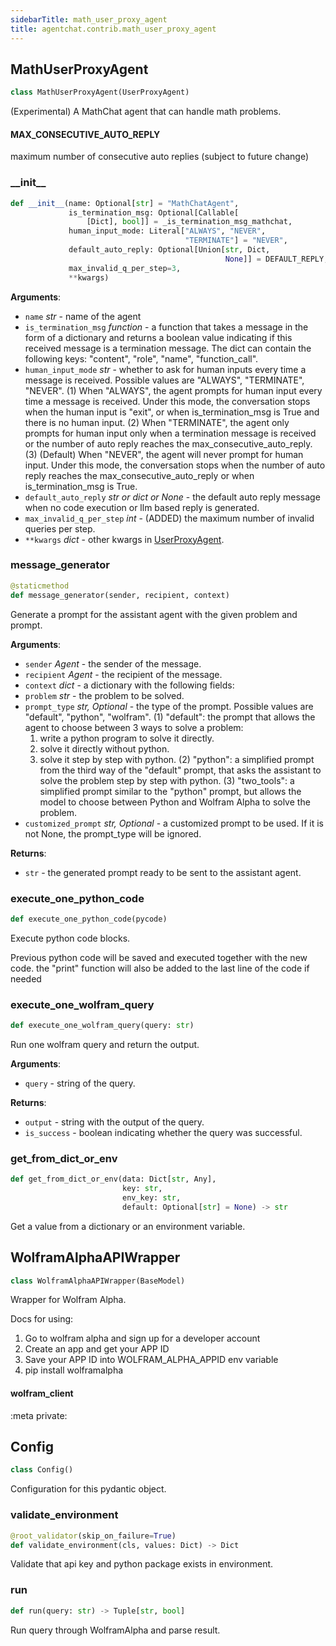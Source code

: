 ```yaml
---
sidebarTitle: math_user_proxy_agent
title: agentchat.contrib.math_user_proxy_agent
---
```


## MathUserProxyAgent

```python
class MathUserProxyAgent(UserProxyAgent)
```

(Experimental) A MathChat agent that can handle math problems.

#### MAX\_CONSECUTIVE\_AUTO\_REPLY

maximum number of consecutive auto replies (subject to future change)

### \_\_init\_\_

```python
def __init__(name: Optional[str] = "MathChatAgent",
             is_termination_msg: Optional[Callable[
                 [Dict], bool]] = _is_termination_msg_mathchat,
             human_input_mode: Literal["ALWAYS", "NEVER",
                                       "TERMINATE"] = "NEVER",
             default_auto_reply: Optional[Union[str, Dict,
                                                None]] = DEFAULT_REPLY,
             max_invalid_q_per_step=3,
             **kwargs)
```

**Arguments**:

- `name` _str_ - name of the agent
- `is_termination_msg` _function_ - a function that takes a message in the form of a dictionary and returns a boolean value indicating if this received message is a termination message.
  The dict can contain the following keys: "content", "role", "name", "function_call".
- `human_input_mode` _str_ - whether to ask for human inputs every time a message is received.
  Possible values are "ALWAYS", "TERMINATE", "NEVER".
  (1) When "ALWAYS", the agent prompts for human input every time a message is received.
  Under this mode, the conversation stops when the human input is "exit",
  or when is_termination_msg is True and there is no human input.
  (2) When "TERMINATE", the agent only prompts for human input only when a termination message is received or
  the number of auto reply reaches the max_consecutive_auto_reply.
  (3) (Default) When "NEVER", the agent will never prompt for human input. Under this mode, the conversation stops
  when the number of auto reply reaches the max_consecutive_auto_reply or when is_termination_msg is True.
- `default_auto_reply` _str or dict or None_ - the default auto reply message when no code execution or llm based reply is generated.
- `max_invalid_q_per_step` _int_ - (ADDED) the maximum number of invalid queries per step.
- `**kwargs` _dict_ - other kwargs in [UserProxyAgent](../user_proxy_agent#__init__).

### message\_generator

```python
@staticmethod
def message_generator(sender, recipient, context)
```

Generate a prompt for the assistant agent with the given problem and prompt.

**Arguments**:

- `sender` _Agent_ - the sender of the message.
- `recipient` _Agent_ - the recipient of the message.
- `context` _dict_ - a dictionary with the following fields:
- `problem` _str_ - the problem to be solved.
- `prompt_type` _str, Optional_ - the type of the prompt. Possible values are "default", "python", "wolfram".
  (1) "default": the prompt that allows the agent to choose between 3 ways to solve a problem:
  1. write a python program to solve it directly.
  2. solve it directly without python.
  3. solve it step by step with python.
  (2) "python":
  a simplified prompt from the third way of the "default" prompt, that asks the assistant
  to solve the problem step by step with python.
  (3) "two_tools":
  a simplified prompt similar to the "python" prompt, but allows the model to choose between
  Python and Wolfram Alpha to solve the problem.
- `customized_prompt` _str, Optional_ - a customized prompt to be used. If it is not None, the prompt_type will be ignored.
  

**Returns**:

- `str` - the generated prompt ready to be sent to the assistant agent.

### execute\_one\_python\_code

```python
def execute_one_python_code(pycode)
```

Execute python code blocks.

Previous python code will be saved and executed together with the new code.
the "print" function will also be added to the last line of the code if needed

### execute\_one\_wolfram\_query

```python
def execute_one_wolfram_query(query: str)
```

Run one wolfram query and return the output.

**Arguments**:

- `query` - string of the query.
  

**Returns**:

- `output` - string with the output of the query.
- `is_success` - boolean indicating whether the query was successful.

### get\_from\_dict\_or\_env

```python
def get_from_dict_or_env(data: Dict[str, Any],
                         key: str,
                         env_key: str,
                         default: Optional[str] = None) -> str
```

Get a value from a dictionary or an environment variable.

## WolframAlphaAPIWrapper

```python
class WolframAlphaAPIWrapper(BaseModel)
```

Wrapper for Wolfram Alpha.

Docs for using:

1. Go to wolfram alpha and sign up for a developer account
2. Create an app and get your APP ID
3. Save your APP ID into WOLFRAM_ALPHA_APPID env variable
4. pip install wolframalpha

#### wolfram\_client

:meta private:

## Config

```python
class Config()
```

Configuration for this pydantic object.

### validate\_environment

```python
@root_validator(skip_on_failure=True)
def validate_environment(cls, values: Dict) -> Dict
```

Validate that api key and python package exists in environment.

### run

```python
def run(query: str) -> Tuple[str, bool]
```

Run query through WolframAlpha and parse result.


